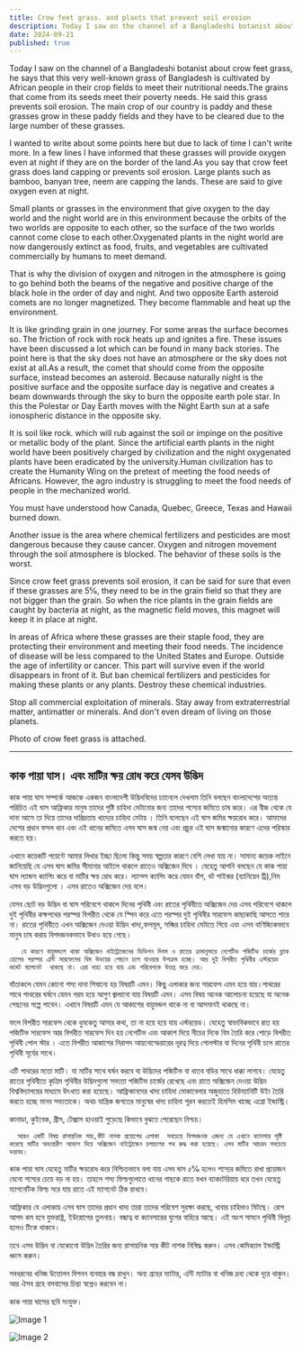 ```yaml
---
title: Crow feet grass. and plants that prevent soil erosion
description: Today I saw on the channel of a Bangladeshi botanist about kak paya grass, he says that this very well-known grass of Bangladesh is cultivated by African people in their crop fields to meet their nutritional needs.
date: 2024-09-21
published: true
---
```


Today I saw on the channel of a Bangladeshi botanist about crow feet grass, he says that this very well-known grass of Bangladesh is cultivated by African people in their crop fields to meet their nutritional needs.The grains that come from its seeds meet their poverty needs. He said this grass prevents soil erosion. The main crop of our country is paddy and these grasses grow in these paddy fields and they have to be cleared due to the large number of these grasses.

I wanted to write about some points here but due to lack of time I can't write more. In a few lines I have informed that these grasses will provide oxygen even at night if they are on the border of the land.As you say that crow feet grass does land capping or prevents soil erosion. Large plants such as bamboo, banyan tree, neem are capping the lands. These are said to give oxygen even at night.

Small plants or grasses in the environment that give oxygen to the day world and the night world are in this environment because the orbits of the two worlds are opposite to each other, so the surface of the two worlds cannot come close to each other.Oxygenated plants in the night world are now dangerously extinct as food, fruits, and vegetables are cultivated commercially by humans to meet demand.

That is why the division of oxygen and nitrogen in the atmosphere is going to go behind both the beams of the negative and positive charge of the black hole in the order of day and night. And two opposite Earth asteroid comets are no longer magnetized. They become flammable and heat up the environment.

It is like grinding grain in one journey.
For some areas the surface becomes so. The friction of rock with rock heats up and ignites a fire.  These issues have been discussed a lot which can be found in many back stories. The point here is that the sky does not have an atmosphere or the sky does not exist at all.As a result, the comet that should come from the opposite surface, instead becomes an asteroid. Because naturally night is the positive surface and the opposite surface day is negative and creates a beam downwards through the sky to burn the opposite earth pole star.  In this the Polestar or Day Earth moves with the Night Earth sun at a safe ionospheric distance in the opposite sky.

It is soil like rock. which will rub against the soil or impinge on the positive or metallic body of the plant. Since the artificial earth plants in the night world have been positively charged by civilization and the night oxygenated plants have been eradicated by the university.Human civilization has to create the Humanity Wing on the pretext of meeting the food needs of Africans. 
However, the agro industry is struggling to meet the food needs of people in the mechanized world.    

You must have understood how Canada, Quebec, Greece, Texas and Hawaii burned down.

Another issue is the area where chemical fertilizers and pesticides are most dangerous because they cause cancer. Oxygen and nitrogen movement through the soil atmosphere is blocked. The behavior of these soils is the worst.

Since crow feet grass prevents soil erosion, it can be said for sure that even if these grasses are 5℅, they need to be in the grain field so that they are not bigger than the grain. So when the rice plants in the grain fields are caught by bacteria at night, as the magnetic field moves, this magnet will keep it in place at night.

In areas of Africa where these grasses are their staple food, they are protecting their environment and meeting their food needs. The incidence of disease will be less compared to the United States and Europe. Outside the age of infertility or cancer. This part will survive even if the world disappears in front of it. But ban chemical fertilizers and pesticides for making these plants or any plants. Destroy these chemical industries.

Stop all commercial exploitation of minerals. Stay away from extraterrestrial matter, antimatter or minerals.  And don't even dream of living on those planets.

Photo of crow feet grass is attached.

---

## কাক পায়া ঘাস। এবং মাটির ক্ষয় রোধ করে যেসব উদ্ভিদ

কাক পায়া ঘাস সম্পর্কে আজকে একজন বাংলাদেশী উদ্ভিদবিদের চ‍্যানেলে দেখলাম তিনি বলছেন বাংলাদেশের অত‍্যন্ত পরিচিত এই ঘাস আফ্রিকার মানুষ তাদের পুষ্টি চাহিদা মেটানোর জন‍্য তাদের শস‍্যের জমিতে চাষ করে। এর বীজ থেকে যে দানা আসে তা দিয়ে তাদের দারিদ্রতায়   খাদ‍্যের চাহিদা মেটায় । তিনি বলেছেন এই ঘাস জমির ক্ষয়রোধ করে। আমাদের দেশের প্রধান ফসল ধান এবং এই ধানের জমিতে এসব ঘাস জন্ম নেয় এবং প্রচুর এই ঘাস জন্মানোর কারণে এদের পরিস্কার করতে হয়।

এখানে কয়েকটি পয়েন্টে আমার লিখার ইচ্ছা ছিলো কিন্তু সময় স্বল্পতার কারণে বেশি লেখা যায় না। সামান‍্য কয়েক লাইনে জানিয়েছি যে এসব ঘাস জমির সীমানার  আইলে থাকলে রাতেও অক্সিজেন দিবে । যেহেতু আপনি বলছেন যে কাক পায়া ঘাস ল‍্যান্ডস ক‍্যাপিং করে বা মাটির ক্ষয় রোধ করে। ল‍্যান্ড্স ক‍্যাপিং করে যেমন বাঁশ, বট পাইকর  (ব‍্যানিয়েন ট্রি),নিম এসব বড় উদ্ভিদগুলো । এসব রাতেও অক্সিজেন দেয় বলে।

যেসব ছোট বড় উদ্ভিদ বা ঘাস পরিবেশে থাকলে দিনের পৃথিবী এবং রাতের পৃথিবীতে অক্সিজেন দেয় এসব পরিবেশে থাকলে দুই পৃথিবীর কক্ষপথের পরস্পর বিপরীত থেকে যে স্পিন করে এতে পরস্পর দুই পৃথিবীর সারফেস কাছাকাছি আসতে পারে না। রাতের পৃথিবীতে এখন অক্সিজেন দেওয়া উদ্ভিদ খাদ‍্য,ফলমূল, সব্জির চাহিদা মেটাতে গিয়ে এবং এসব  বাণিজ‍্যিকভাবে মানুষ চাষ করায় বিপদজনকভাবে উধাও হয়ে গেছে।

       যে কারণে বায়ুমন্ডলে থাকা অক্সিজেন নাইট্রোজেনের ডিভিশন দিবস ও রাতের ক্রমানুসারে নেগেটিভ পজিটিভ চার্জের ব্ল‍্যাক হোলের পরস্পর এন্টি সারফেসের বিম উভয়ের পেছনে চলে যাওয়ার উপক্রম হচ্ছে। আর দুই বিপরীত পৃথিবীর এস্টরয়েড কমেট ম‍্যাগনেট  থাকছে না। এরা দাহ‍্য হয়ে যায় এবং পরিবেশকে উত্তপ্ত করে দেয়।

যাঁতাকলে যেমন কোনো শস‍্য দানা পিষানো হয় বিষয়টি এমন। কিছু এলাকার জন‍্য সারফেস এমন হয়ে যায়।পাথরের সাথে পাথরের ঘর্ষনে যেমন গরম হয়ে আগুণ জ্বালানো যায় বিষয়টি এমন।  এসব বিষয় অনেক আলোচনা হয়েছে যা অনেক পেছনের গল্পে পাবেন। এখানে বিষয়টি এমন যে আকাশের বায়ুমন্ডল থাকে না বা আসমানই থাকছে না।

ফলে বিপরীত সারফেস থেকে ধুমকেতু আসার কথা, তা না হয়ে হয়ে যায় এস্টরয়েড। যেহেতু স্বাভাবিকভাবে  রাত হয় পজিটিভ সারফেস আর বিপরীত সারফেস দিন হয় নেগেটিভ এবং আকাশ দিয়ে নীচের দিকে বিম তৈরি করে পোড়ে বিপরীত পৃথিবী পোল স্টার ।  এতে বিপরীত  আকাশের নিরাপদ আয়নোস্ফেয়ারের দূরত্ব দিয়ে পোলস্টার বা দিনের পৃথিবী চলে রাতের পৃথিবী সূর্যের সাথে।

এটি পাথরের মতো মাটি। যা মাটির সাথে ঘর্ষন করবে বা উদ্ভিদের পজিটিভ বা ধাতব বডির সাথে ধাক্কা লাগবে। যেহেতু রাতের পৃথিবীতে কৃত্রিম পৃথিবীর উদ্ভিদগুলো সভ‍্যতা পজিটিভ চার্জের রেখেছে এবং রাতে অক্সিজেন দেওয়া উদ্ভিদ বিশ্ববিদ্যালয়ের মাধ‍্যমে উৎখাত করা হয়েছে। আফ্রিকানদের খাদ‍্য চাহিদা মোকাবেলার অজুহাতে হিউম‍্যানিটি উইং তৈরি করতে হচ্ছে মানব সভ‍্যতাকে। 
অথচ যান্ত্রিক জগতের মানুষের খাদ‍্য চাহিদা পূরন করতেই হিমসিম খাচ্ছে এগ্রো ইন্ডাস্ট্রি।   

কানাডা, কুইবেক, গ্রীস, টেক্সাস হাওয়াই পুড়েছে কিভাবে বুঝতে পেরেছেন নিশ্চয়।
 
      আরও একটি বিষয় রাসায়নিক সার,কীট নাশক প্রয়োগের এলাকা  সবচেয়ে বিপদজনক এজন‍্য যে এখানে ক‍্যানসার সৃষ্টি করেছে মাটির অভ‍্যন্তরীণ আকাশ দিয়ে অক্সিজেন নাইট্রোজেন চলাচলের পথ রুদ্ধ করা হয়েছে। এসব মাটির আচরন সবচেয়ে ভয়াবহ।

কাক পায়া ঘাস যেহেতু মাটির ক্ষয়রোধ করে নিশ্চিতভাবে বলা যায় এসব ঘাস ৫℅ হলেও শস‍্যের জমিতে রাখা প্রয়োজন যেনো শস‍্যের চেয়ে বড় না হয়। তাহলে শস‍্য ফিল্ডগুলোতে ধানের গাছকে রাতে যখন ব‍্যাকটেরিয়ায় ধরে তখন যেহেতু  ম‍্যাগনেটিক ফিল্ড সরে যায় রাতে এই ম‍্যাগনেট ঠিক রাখবে।

আফ্রিকার যে এলাকায় এসব ঘাস তাদের প্রধান খাদ‍্য তারা তাদের পরিবেশ সুরক্ষা করছে, খাবার  চাহিদাও মিটছে। রোগ আপদ কম হবে যুক্তরাষ্ট্র, ইউরোপের তুলনায়। বন্ধাত্ব বা ক‍্যানসারের যুগের বাহিরে আছে। এই অংশ সামনে পৃথিবী বিলুপ্ত হলেও টিকে থাকবে।

তবে এসব উদ্ভিদ বা যেকোনো উদ্ভিদ তৈরির জন‍্য রাসায়নিক সার কীট নাশক নিষিদ্ধ করুন। এসব কেমিক‍্যাল ইন্ডাস্ট্রি ধ্বংস করুন।

সবধরনের খনিজ উত্তোলন বিপনন ব‍্যবহার বন্ধ রাখুন। অন‍্য গ্রহের ম‍্যাটার, এন্টি ম‍্যাটার বা খনিজ দ্রব‍্য  থেকে দূরে থাকুন।  আর ঐসব গ্রহে বসবাসের চিন্তা স্বপ্নেও করবেন না।

কাক পায়া ঘাসের ছবি সংযুক্ত।

![Image 1]( https://github.com/arifalmas/Rakim-University/blob/main/public/2024-09-21two.jpg?raw=true )

![Image 2]( https://github.com/arifalmas/Rakim-University/blob/main/public/2024-09-21.jpg?raw=true )
